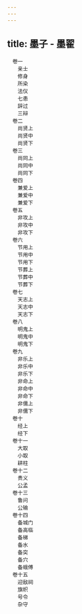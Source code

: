 ```yaml
---
---
---
```

title: 墨子 - 墨翟
---


```
　卷一
　　亲士
　　修身
　　所染
　　法仪
　　七患
　　辞过
　　三辩
　卷二
　　尚贤上
　　尚贤中
　　尚贤下
　卷三
　　尚同上
　　尚同中
　　尚同下
　卷四
　　兼爱上
　　兼爱中
　　兼爱下
　卷五
　　非攻上
　　非攻中
　　非攻下
　卷六
　　节用上
　　节用中
　　节用下
　　节葬上
　　节葬中
　　节葬下
　卷七
　　天志上
　　天志中
　　天志下
　卷八
　　明鬼上
　　明鬼中
　　明鬼下
　卷九
　　非乐上
　　非乐中
　　非乐下
　　非命上
　　非命中
　　非命下
　　非儒上
　　非儒下
　卷十
　　经上
　　经下
　卷十一
　　大取
　　小取
　　耕柱
　卷十二
　　贵义
　　公孟
　卷十三
　　鲁问
　　公输
　卷十四
　　备城门
　　备高临
　　备梯
　　备水
　　备突
　　备穴
　　备蛾傅
　卷十五
　　迎敌祠
　　旗帜
　　号令
　　杂守
```